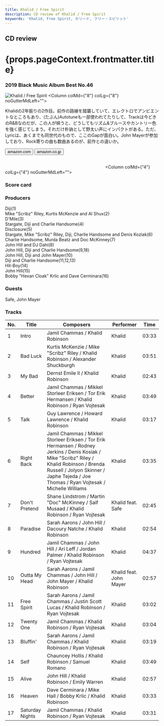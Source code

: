 ```yaml
---
title: Khalid / Free Spirit
description: CD review of Khalid / Free Spirit
keywords: 'Khalid, Free Spirit, カリード, フリー・スピリット'
---
```




<h2>CD review</h2>
<h1 className="h1--no--margin">{props.pageContext.frontmatter.title}</h1>
<h3><Link to="/best50/2019/">2019 Black Music Album Best No.46</Link></h3>

<Row  className="image-card-group">
	<Column colMd={"4"} colLg={"4"} noGutterMdLeft="">
       <ImageCard>

![Khalid / Free Spirit](../../images/cd/khalid2L.jpg) 
</ImageCard>
	</Column>
	<Column colMd={"8"} colLg={"8"} noGutterMdLeft="">
	<p>
	Khalidの2年振りの2作目。前作の路線を踏襲していて、エレクトロでアンビエントなところもあり、(たぶん)Autotuneも一部使われてたりして、Trackは今どきのR&Bなのだが、この人が唄うと、どうしてもリズム&ブルースやカントリー色を強く感じてしまう。それだけ朴訥として野太い声にインパクトがある。ただ、Lyricは、あくまでも同世代のもので、ここのGapが面白い。John Mayerが参加しており、Rock寄りの曲も数曲あるのが、前作との違いか。
	</p>
	<div>
	  <Button href="https://amzn.to/2MQCAMs" kind="primary" size="small" renderIcon={ArrowUpRight24}>
      amazon.com
      </Button>
      <Button href="https://amzn.to/37nzY1P" kind="secondary" size="small" renderIcon={ArrowUpRight24}>
      amazon.co.jp
      </Button>
	</div>
	<a style="display:inline-block;overflow:hidden;background:url(https://linkmaker.itunes.apple.com/ja-jp/lockup.svg?releaseDate=2019-04-05&kind=album&bubble=apple_music&style=mono-black) no-repeat;width:180px;height:45px;" href="https://geo.music.apple.com/jp/album/free-spirit/1455151397?mt=1&app=music&ls=1&at=11lcug"></a>
	<a style="display:inline-block;overflow:hidden;background:url(https://linkmaker.itunes.apple.com/ja-jp/badge-lrg.svg?releaseDate=2019-04-05T00:00:00Z&kind=album&bubble=itunes_music) no-repeat;width:140px;height:45px;" href="https://geo.music.apple.com/jp/album/free-spirit/1455151397?app=itunes&at=11lcug"></a>
	</Column>
</Row>
<Row >
	<Column colMd={"4"} colLg={"4"} noGutterMdLeft="">
<div>
    <h3>Score card</h3>
	<SliderJS1 value="5" />
    <SliderJS2 value="3" />
	<SliderJS3 value="1" />
    <SliderJS4 value="8" />
</div>
</Column>
<Column colMd={"8"} colLg={"8"} noGutterMdLeft="">
<div>
<h3>Producers</h3>
<p>
Diji(1)
<br/>Mike "Scribz" Riley, Kurtis McKenzie and Al Shux(2)
<br/>D'Mile(3)
<br/>Stargate, Diji and Charlie Handsome(4)
<br/>Disclosure(5)
<br/>Stargate, Mike "Scribz" Riley, Diji, Charlie Handsome and Denis Koziak(6)
<br/>Charlie Handsome, Murda Beatz and Doc McKinney(7)
<br/>John Hill and DJ Dahi(8)
<br/>John Hill, Diji and Charlie Handsome(9,18)
<br/>John Hill, Diji and John Mayer(10)
<br/>Diji and Charlie Handsome(11,12,13)
<br/>Hit-Boy(14)
<br/>John Hill(15)
<br/>Bobby "Hexan Cloak" Krlic and Dave Cerminara(16)
</p>
<h3>Guests</h3>
<p>
Safe, John Mayer
</p>
</div>
</Column>
</Row>

<h3>Tracks</h3>

| No. |	 Title          |	 Composers                                                                                                                                                                                                                           |	 Performer             | Time  |
| --- |	--------------- | -------------------------------------------------------------------------------------------------------------------------------------------------------------------------------------------------------------------------------------- | ----------------------- | ----- |
| 1	  |	Intro          	| Jamil Chammas / Khalid Robinson                                                                                                                                                                                                        | Khalid                  | 03:33 |
| 2	  |	Bad Luck       	| Kurtis McKenzie / Mike "Scribz" Riley / Khalid Robinson / Alexander Shuckburgh                                                                                                                                                         | Khalid                  | 03:51 |
| 3	  |	My Bad         	| Dernst Emile II / Khalid Robinson                                                                                                                                                                                                      | Khalid                  | 02:43 |
| 4	  |	Better         	| Jamil Chammas / Mikkel Storleer Eriksen / Tor Erik Hermansen / Khalid Robinson / Ryan Vojtesak                                                                                                                                         | Khalid                  | 03:49 |
| 5	  |	Talk           	| Guy Lawrence / Howard Lawrence / Khalid Robinson                                                                                                                                                                                       | Khalid                  | 03:17 |
| 6	  |	Right Back     	| Jamil Chammas / Mikkel Storleer Eriksen / Tor Erik Hermansen / Rodney Jerkins / Denis Kosiak / Mike "Scribz" Riley / Khalid Robinson / Brenda Russell / Jolyon Skinner / Japhe Tejeda / Joe Thomas / Ryan Vojtesak / Michelle Williams | Khalid                  | 03:35 |
| 7	  |	Don't Pretend  	| Shane Lindstrom / Martin "Doc" McKinney / Saif Musaad / Khalid Robinson / Ryan Vojtesak                                                                                                                                                | Khalid feat. Safe       | 02:45 |
| 8	  |	Paradise       	| Sarah Aarons / John Hill / Dacoury Natche / Khalid Robinson                                                                                                                                                                            | Khalid                  | 02:54 |
| 9	  |	Hundred        	| Jamil Chammas / John Hill / Ari Leff / Jordan Palmer / Khalid Robinson / Ryan Vojtesak                                                                                                                                                 | Khalid                  | 04:37 |
| 10  |	Outta My Head  	| Sarah Aarons / Jamil Chammas / John Hill / John Mayer / Khalid Robinson                                                                                                                                                                | Khalid feat. John Mayer | 02:57 |
| 11  |	Free Spirit    	| Sarah Aarons / Jamil Chammas / Justin Scott Lucas / Khalid Robinson / Ryan Vojtesak                                                                                                                                                    | Khalid                  | 03:02 |
| 12  |	Twenty One     	| Jamil Chammas / Khalid Robinson / Ryan Vojtesak                                                                                                                                                                                        | Khalid                  | 03:04 |
| 13  |	Bluffin'       	| Sarah Aarons / Jamil Chammas / Khalid Robinson / Ryan Vojtesak                                                                                                                                                                         | Khalid                  | 03:19 |
| 14  |	Self           	| Chauncey Hollis / Khalid Robinson / Samuel Romano                                                                                                                                                                                      | Khalid                  | 03:49 |
| 15  |	Alive          	| John Hill / Khalid Robinson / Emily Warren                                                                                                                                                                                             | Khalid                  | 02:57 |
| 16  |	Heaven         	| Dave Cerminara / Mike Hall / Bobby Krlic / Khalid Robinson                                                                                                                                                                             | Khalid                  | 03:33 |
| 17  |	Saturday Nights	| Jamil Chammas / Khalid Robinson / Ryan Vojtesak                                                                                                                                                                                        | Khalid                  | 03:31 |
